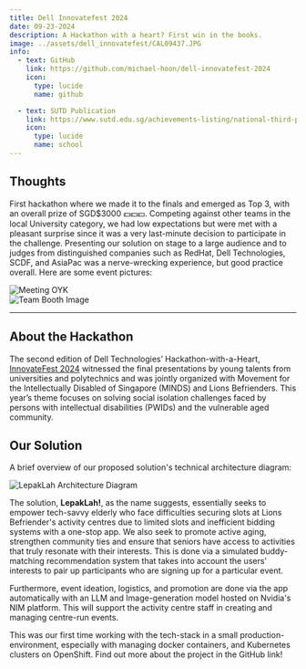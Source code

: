 ```yaml
---
title: Dell Innovatefest 2024
date: 09-23-2024
description: A Hackathon with a heart? First win in the books.
image: ../assets/dell_innovatefest/CAL09437.JPG
info:
  - text: GitHub
    link: https://github.com/michael-hoon/dell-innovatefest-2024
    icon:
      type: lucide
      name: github

  - text: SUTD Publication
    link: https://www.sutd.edu.sg/achievements-listing/national-third-prize-in-university-track-for-dell-innovatefest-2024-team-feamurs/
    icon:
      type: lucide
      name: school
---
```



## Thoughts

First hackathon where we made it to the finals and emerged as Top 3, with an overall prize of SGD$3000 💵💵💵. Competing against other teams in the local University category, we had low expectations but were met with a pleasant surprise since it was a very last-minute decision to participate in the challenge. Presenting our solution on stage to a large audience and to judges from distinguished companies such as RedHat, Dell Technologies, SCDF, and AsiaPac was a nerve-wrecking experience, but good practice overall. Here are some event pictures:

<div class="image-center">
  <Image src={OYKImage} alt="Meeting OYK" loading="lazy" decoding="async" sizes="(max-width: 1200px) 100vw, 1200px" />
</div>

<div class="image-center">
  <Image src={TeamImage} alt="Team Booth Image" loading="lazy" decoding="async" sizes="(max-width: 1200px) 100vw, 1200px" />
</div>

---

## About the Hackathon

The second edition of Dell Technologies’ Hackathon-with-a-Heart, [InnovateFest 2024](https://www.dell.com/en-sg/dt/corporate/newsroom/announcements/detailpage.press-releases~usa~2024~09~20240926-dell-innovatefest-2024--hackathon-tackles-social-isolation-for-seniors-and-pwids.htm#/filter-on/Country:en-sg) witnessed the final presentations by young talents from universities and polytechnics and was jointly organized with Movement for the Intellectually Disabled of Singapore (MINDS) and Lions Befrienders. This year’s theme focuses on solving social isolation challenges faced by persons with intellectual disabilities (PWIDs) and the vulnerable aged community.

## Our Solution

A brief overview of our proposed solution's technical architecture diagram:

<div class="image-center">
  <Image src={ArchiDiag} alt="LepakLah Architecture Diagram" loading="lazy" decoding="async" sizes="(max-width: 1200px) 100vw, 1200px" />
</div>

The solution, **LepakLah!**, as the name suggests, essentially seeks to empower tech-savvy elderly who face difficulties securing slots at Lions Befriender's activity centres due to limited slots and inefficient bidding systems with a one-stop app. We also seek to promote active aging, strengthen community ties and ensure that seniors have access to activities that truly resonate with their interests. This is done via a simulated buddy-matching recommendation system that takes into account the users' interests to pair up participants who are signing up for a particular event. 

Furthermore, event ideation, logistics, and promotion are done via the app automatically with an LLM and Image-generation model hosted on Nvidia's NIM platform. This will support the activity centre staff in creating and managing centre-run events.

This was our first time working with the tech-stack in a small production-environment, especially with managing docker containers, and Kubernetes clusters on OpenShift. Find out more about the project in the GitHub link!